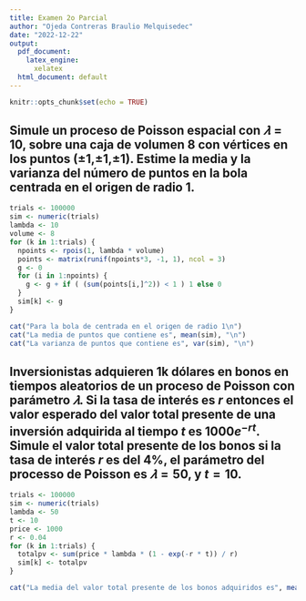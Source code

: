 ```yaml
---
title: Examen 2o Parcial
author: "Ojeda Contreras Braulio Melquisedec"
date: "2022-12-22"
output:
  pdf_document:
    latex_engine:
      xelatex
  html_document: default
---
```


```r
knitr::opts_chunk$set(echo = TRUE)
```

## Simule un proceso de Poisson espacial con $𝜆 = 10$, sobre una caja de volumen 8 con vértices en los puntos (±1,±1,±1). Estime la media y la varianza del número de puntos en la bola centrada en el origen de radio 1.

```r

trials <- 100000
sim <- numeric(trials)
lambda <- 10
volume <- 8
for (k in 1:trials) {
  npoints <- rpois(1, lambda * volume)
  points <- matrix(runif(npoints*3, -1, 1), ncol = 3)
  g <- 0
  for (i in 1:npoints) {
    g <- g + if ( (sum(points[i,]^2)) < 1 ) 1 else 0
  }
  sim[k] <- g
}

cat("Para la bola de centrada en el origen de radio 1\n")
cat("La media de puntos que contiene es", mean(sim), "\n")
cat("La varianza de puntos que contiene es", var(sim), "\n")

```
## Inversionistas adquieren 1k dólares en bonos en tiempos aleatorios de un proceso de Poisson con parámetro $𝜆$. Si la tasa de interés es $r$ entonces el valor esperado del valor total presente de una inversión adquirida al tiempo $t$ es $1000e^{−rt}$. Simule el valor total presente de los bonos si la tasa de interés $r$ es del 4%, el parámetro del processo de Poisson es $𝜆 = 50$, y $t = 10$.

```r

trials <- 100000
sim <- numeric(trials)
lambda <- 50
t <- 10
price <- 1000
r <- 0.04
for (k in 1:trials) {
  totalpv <- sum(price * lambda * (1 - exp(-r * t)) / r)
  sim[k] <- totalpv
}

cat("La media del valor total presente de los bonos adquiridos es", mean(sim), "\n")

```
